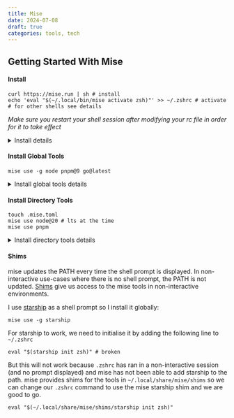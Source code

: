 ```yaml
---
title: Mise
date: 2024-07-08
draft: true
categories: tools, tech
---
```


## Getting Started With Mise

#### Install

```shell
curl https://mise.run | sh # install
echo 'eval "$(~/.local/bin/mise activate zsh)"' >> ~/.zshrc # activate
# for other shells see details
```

*Make sure you restart your shell session after modifying your rc file in order for it to take effect*

<details>
<summary>Install details</summary>

The install script will download the binary to `~/.local/bin/mise`.
Activating allows mise to add itself to the PATH and register a shell hook to run [mise hook-env](https://mise.jdx.dev/faq.html#what-does-mise-activate-do) every time the shell prompt is displayed.

Adding mise activation in other shells:
```shell
echo 'eval "$(~/.local/bin/mise activate bash)"' >> ~/.bashrc
echo 'eval "$(~/.local/bin/mise activate zsh)"' >> ~/.zshrc
echo '~/.local/bin/mise activate fish | source' >> ~/.config/fish/config.fish
```
</details>

#### Install Global Tools

```shell
mise use -g node pnpm@9 go@latest
```

<details>
<summary>Install global tools details</summary>

`mise use` will install and activate the tools so it is available to use immediately. The `-g` flag globally installs tools so they are available anywhere they are not overwritten by "local" tools.

We can run `go version` (and equivalent for the other tools) now and see we have the latest (at the time of writing) `go version go1.22.5 darwin/arm64`

The global configuration is saved in `~/.config/mise/config.toml`.
</details>

#### Install Directory Tools

```shell
touch .mise.toml
mise use node@20 # lts at the time
mise use pnpm
```

<details>
<summary>Install directory tools details</summary>

Once we create a `.mise.toml` file in the root of our project we can use the same `mise use` (without the `-g` flag) commands to install tool specific for that project. This will update the current directory `.mise.toml` file configuration.

Users who encounter an existing `.mise.toml` file simply run `mise install` to get all tools listed in the config with the correct versions.

When not in our project directory, the global version of node (latest) will be used but when we `cd` into our project directory with `.mise.toml` node version 20 will be used. Try printing the version to see for yourself in different directories.

Globally we might live on the edge and install the latest `node` version but for this specific project we are using the long-term support version.
</details>

#### Shims

mise updates the PATH every time the shell prompt is displayed. In non-interactive use-cases where there is no shell prompt, the PATH is not updated. [Shims](https://mise.jdx.dev/dev-tools/shims.html) give us access to the mise tools in non-interactive environments.

I use [starship](https://starship.rs/) as a shell prompt so I install it globally:
```shell
mise use -g starship
```

For starship to work, we need to initialise it by adding the following line to `~/.zshrc`
```shell
eval "$(starship init zsh)" # broken
```

But this will not work because `.zshrc` has ran in a non-interactive session (and no prompt displayed) and mise has not been able to add starship to the path. mise provides shims for the tools in `~/.local/share/mise/shims` so we can change our `.zshrc` command to use the mise starship shim and we are good to go.

```shell
eval "$(~/.local/share/mise/shims/starship init zsh)"
```
